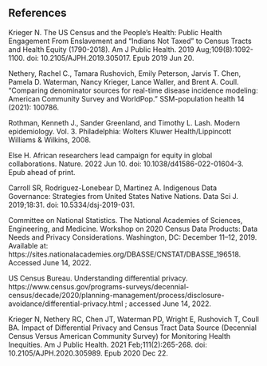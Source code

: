 
## References

Krieger N. The US Census and the People's Health: Public Health Engagement From Enslavement and "Indians Not Taxed" to Census Tracts and Health Equity (1790-2018). Am J Public Health. 2019 Aug;109(8):1092-1100. doi: 10.2105/AJPH.2019.305017. Epub 2019 Jun 20.

Nethery, Rachel C., Tamara Rushovich, Emily Peterson, Jarvis T. Chen, Pamela D. Waterman, Nancy Krieger, Lance Waller, and Brent A. Coull. "Comparing denominator sources for real-time disease incidence modeling: American Community Survey and WorldPop." SSM-population health 14 (2021): 100786.

Rothman, Kenneth J., Sander Greenland, and Timothy L. Lash. Modern epidemiology. Vol. 3. Philadelphia: Wolters Kluwer Health/Lippincott Williams & Wilkins, 2008.

Else H. African researchers lead campaign for equity in global collaborations. Nature. 2022 Jun 10. doi: 10.1038/d41586-022-01604-3. Epub ahead of print.

Carroll SR, Rodriguez-Lonebear D, Martinez A. Indigenous Data Governance: Strategies from United States Native Nations. Data Sci J. 2019;18:31. doi: 10.5334/dsj-2019-031.

Committee on National Statistics. The National Academies of Sciences, Engineering, and Medicine. Workshop on 2020 Census Data Products: Data Needs and Privacy Considerations. Washington, DC: December 11–12, 2019. Available at: https://sites.nationalacademies.org/DBASSE/CNSTAT/DBASSE_196518. Accessed June 14, 2022.

US Census Bureau. Understanding differential privacy. https://www.census.gov/programs-surveys/decennial-census/decade/2020/planning-management/process/disclosure-avoidance/differential-privacy.html ; accessed June 14, 2022.

Krieger N, Nethery RC, Chen JT, Waterman PD, Wright E, Rushovich T, Coull BA. Impact of Differential Privacy and Census Tract Data Source (Decennial Census Versus American Community Survey) for Monitoring Health Inequities. Am J Public Health. 2021 Feb;111(2):265-268. doi: 10.2105/AJPH.2020.305989. Epub 2020 Dec 22.